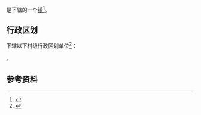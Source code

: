 {{中国乡级行政区|46/90/06/107/000}}

'''{{PAGENAMEBASE}}'''是{{PRC admin/fullname|46/90/06/107/000|3}}下辖的一个[[行政建制镇|镇]]<ref>{{PRC admin/ref sgc|{{PRC admin/parent|46/90/06/107/000}}}}</ref>。

== 行政区划 ==
{{PAGENAMEBASE}}下辖以下村级行政区划单位<ref>{{PRC admin/ref sgc|46/90/06/107/000}}</ref>：

{{PRC admin/children|46/90/06/107/000}}。

== 参考资料 ==
{{reflist}}

{{海南行政区划小作品}}
{{PRC admin/navcat|46/90/06/107/000}}